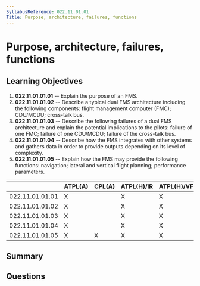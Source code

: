 ```yaml
---
SyllabusReference: 022.11.01.01
Title: Purpose, architecture, failures, functions
---
```


# Purpose, architecture, failures, functions

## Learning Objectives

1.  **022.11.01.01.01** -- Explain the purpose of an FMS.
2.  **022.11.01.01.02** -- Describe a typical dual FMS architecture including the
    following components: flight management computer (FMC); CDU/MCDU; cross-talk
    bus.
3.  **022.11.01.01.03** -- Describe the following failures of a dual FMS
    architecture and explain the potential implications to the pilots: failure of
    one FMC; failure of one CDU/MCDU; failure of the cross-talk bus.
4.  **022.11.01.01.04** -- Describe how the FMS integrates with other systems and
    gathers data in order to provide outputs depending on its level of
    complexity.
5.  **022.11.01.01.05** -- Explain how the FMS may provide the following
    functions: navigation; lateral and vertical flight planning; performance
    parameters.

|                 | ATPL(A) | CPL(A) | ATPL(H)/IR | ATPL(H)/VFR | CPL(H) | IR | CBIR(A) |
| --------------- | ------- | ------ | ---------- | ----------- | ------ | -- | ------- |
| 022.11.01.01.01 | X       |        | X          | X           |        | X  |         |
| 022.11.01.01.02 | X       |        | X          | X           |        |    |         |
| 022.11.01.01.03 | X       |        | X          | X           |        |    |         |
| 022.11.01.01.04 | X       |        | X          | X           |        | X  |         |
| 022.11.01.01.05 | X       | X      | X          | X           |        | X  |         |

## Summary

## Questions
